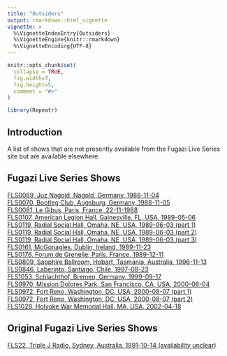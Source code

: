 ```yaml
---
title: "Outsiders"
output: rmarkdown::html_vignette
vignette: >
  %\VignetteIndexEntry{Outsiders}
  %\VignetteEngine{knitr::rmarkdown}
  %\VignetteEncoding{UTF-8}
---
```


```r
knitr::opts_chunk$set(
  collapse = TRUE,
  fig.width=7,
  fig.height=5,
  comment = "#>"
)
```

```r
library(Repeatr)
```

## Introduction

A list of shows that are not presently available from the Fugazi Live Series site but are available elsewhere.  

## Fugazi Live Series Shows

[FLS0069, Juz Nagold, Nagold, Germany, 1988-11-04](https://www.youtube.com/watch?v=h-0J7Djzplo&list=PLXzdYKOUH6xj_x0Uz273TSbqMFrG80fBn&index=8&pp=iAQB)<br>
[FLS0070, Bootleg Club, Augsburg, Germany, 1988-11-05](https://archive.org/details/fugazi1988-11-05)<br>
[FLS0081, Le Gibus, Paris, France, 22-11-1988](https://www.youtube.com/watch?v=PZY_e16_XN4&list=PLXzdYKOUH6xj_x0Uz273TSbqMFrG80fBn&index=10)<br>
[FLS0107, American Legion Hall, Gainesville, FL, USA, 1989-05-06](https://www.youtube.com/watch?v=vhBFLGz6dvU&list=PLXzdYKOUH6xj_x0Uz273TSbqMFrG80fBn&index=18&pp=iAQB)<br>
[FLS0119, Radial Social Hall, Omaha, NE, USA, 1989-06-03 (part 1)](https://www.youtube.com/watch?v=B9_hUYQ5nGc&list=PLXzdYKOUH6xj_x0Uz273TSbqMFrG80fBn&index=21&pp=iAQB)<br>
[FLS0119, Radial Social Hall, Omaha, NE, USA, 1989-06-03 (part 2)](https://www.youtube.com/watch?v=BBMO72_q82c&list=PLXzdYKOUH6xj_x0Uz273TSbqMFrG80fBn&index=22&pp=iAQB)<br>
[FLS0119, Radial Social Hall, Omaha, NE, USA, 1989-06-03 (part 3)](https://www.youtube.com/watch?v=UlP7s3dmr2c&list=PLXzdYKOUH6xj_x0Uz273TSbqMFrG80fBn&index=23&pp=iAQB)<br>
[FLS0161, McGonagles, Dublin, Ireland, 1989-11-23](https://www.youtube.com/watch?v=gwIbWL55gio&list=PLXzdYKOUH6xj_x0Uz273TSbqMFrG80fBn&index=27&pp=iAQB)<br>
[FLS0176, Forum de Grenelle, Paris, France, 1989-12-11](https://www.youtube.com/watch?v=ChUGjHfodgA&list=PLXzdYKOUH6xj_x0Uz273TSbqMFrG80fBn&index=30&pp=iAQB)<br>
[FLS0809, Sapphire Ballroom, Hobart, Tasmania, Australia, 1996-11-13](https://vimeo.com/65934803)<br>
[FLS0846, Laberinto, Santiago, Chile, 1997-08-23](https://www.youtube.com/watch?v=nsl17PjJYXU&t=297s)<br>
[FLS1053, Schlachthof, Bremen, Germany, 1999-09-17](https://www.youtube.com/watch?v=HgAJusbVqLU&list=PLXzdYKOUH6xj_x0Uz273TSbqMFrG80fBn&index=190)<br>
[FLS0970, Mission Dolores Park, San Francisco, CA, USA, 2000-06-04](https://www.youtube.com/watch?v=y7vR62XMNRo&list=PLXzdYKOUH6xj_x0Uz273TSbqMFrG80fBn&index=196&pp=iAQB)<br>
[FLS0972, Fort Reno, Washington, DC, USA, 2000-08-07 (part 1)](https://www.youtube.com/watch?v=dXX_CzyQZOE&list=PLXzdYKOUH6xj_x0Uz273TSbqMFrG80fBn&index=197)<br>
[FLS0972, Fort Reno, Washington, DC, USA, 2000-08-07 (part 2)](https://www.youtube.com/watch?v=YCniLqlEM7w&list=PLXzdYKOUH6xj_x0Uz273TSbqMFrG80fBn&index=198&pp=iAQB)<br>
[FLS1028, Holyoke War Memorial Hall, MA, USA, 2002-04-18](https://archive.org/details/Fugazi2002-04-18.AKGC1000s)<br>

## Original Fugazi Live Series Shows

[FLS22, Triple J Radio, Sydney, Australia, 1991-10-14 (availability unclear)](https://dischord.com/release/FLS22/sydney-au-oct-14-1991)

